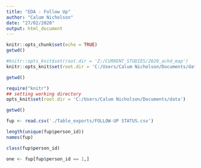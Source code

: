 ```yaml
---
title: "EDA - Follow Up"
author: "Calum Nicholson"
date: "27/02/2020"
output: html_document
---
```


```r
knitr::opts_chunk$set(echo = TRUE)
getwd()

#knitr::opts_knit$set(root.dir = 'Z:/CURRENT_STUDIES/2020_achd_map')
knitr::opts_knit$set(root.dir = 'C:/Users/Calum Nicholson/Documents/data')

getwd()

```
```r
require("knitr")
## setting working directory
opts_knit$set(root.dir = 'C:/Users/Calum Nicholson/Documents/data')
```


```r
getwd()


```

``` r
fup <- read.csv('./Table_exports/FOLLOW-UP STATUS.csv')
```

```r
length(unique(fup$person_id))
names(fup)

class(fup$person_id)

one <- fup[fup$person_id == 1,]
```